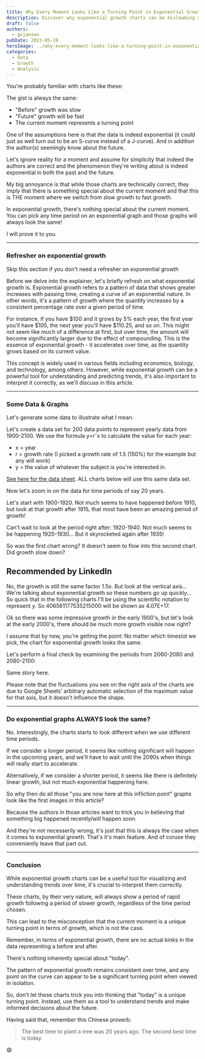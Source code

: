 ```yaml
---
title: Why Every Moment Looks Like a Turning Point in Exponential Growth
description: Discover why exponential growth charts can be misleading and why "today" isn't a special turning point despite what many trend analyses suggest.
draft: false
authors:
  - gxjansen
pubDate: 2023-05-28
heroImage: ../why-every-moment-looks-like-a-turning-point-in-exponential-growth/1685262983791.png
categories:
  - Data
  - Growth
  - Analysis
---
```


You're probably familiar with charts like these:

The gist is always the same:

*   "Before" growth was slow
*   "Future" growth will be fast
*   The current moment represents a turning point

One of the assumptions here is that the data is indeed exponential (it could just as well turn out to be an S-curve instead of a J-curve). And in addition the author(s) seemingly know about the future.

Let's ignore reality for a moment and assume for simplicity that indeed the authors are correct and the phenomenon they're writing about is indeed exponential in both the past and the future.

My big annoyance is that while those charts are technically correct, they imply that there is something special about the current moment and that this is THE moment where we switch from slow growth to fast growth.

In exponential growth, there's nothing special about the current moment. You can pick any time period on an exponential graph and those graphs will always look the same!

I will prove it to you.

* * *

### Refresher on exponential growth

Skip this section if you don't need a refresher on exponential growth

Before we delve into the explainer, let's briefly refresh on what exponential growth is. Exponential growth refers to a pattern of data that shows greater increases with passing time, creating a curve of an exponential nature. In other words, it's a pattern of growth where the quantity increases by a consistent percentage rate over a given period of time.

For instance, if you have $100 and it grows by 5% each year, the first year you'll have $105, the next year you'll have $110.25, and so on. This might not seem like much of a difference at first, but over time, the amount will become significantly larger due to the effect of compounding. This is the essence of exponential growth - it accelerates over time, as the quantity grows based on its current value.

This concept is widely used in various fields including economics, biology, and technology, among others. However, while exponential growth can be a powerful tool for understanding and predicting trends, it's also important to interpret it correctly, as we'll discuss in this article.

* * *

### Some Data & Graphs

Let's generate some data to illustrate what I mean.

Let's create a data set for 200 data points to represent yearly data from 1900-2100. We use the formula y=rˆx to calculate the value for each year:

*   x = year
*   r \= growth rate (I picked a growth rate of 1.5 (150%) for the example but any will work)
*   y = the value of whatever the subject is you're interested in.

[See here for the data sheet](https://www.linkedin.com/redir/redirect?url=https%3A%2F%2Fdocs%2Egoogle%2Ecom%2Fspreadsheets%2Fd%2F1BU_K5kAVnAGJHxmxVVWD0A1Qg5R5lcYgBNvoHVsMNA0%2Fedit%3Fusp%3Dsharing&urlhash=c02X&trk=article-ssr-frontend-pulse_little-text-block). ALL charts below will use this same data set.

Now let's zoom in on the data for time periods of say 20 years.

Let's start with 1900-1920. Not much seems to have happened before 1910, but look at that growth after 1915, that most have been an amazing period of growth!

Can't wait to look at the period right after: 1920-1940. Not much seems to be happening 1920-1930... But it skyrocketed again after 1935!

So was the first chart wrong? It doesn't seem to flow into this second chart. Did growth slow down?

Recommended by LinkedIn
-----------------------

No, the growth is still the same factor 1.5x. But look at the vertical axis... We're talking about exponential growth so these numbers go up quickly... So quick that in the following charts I'll be using the scientific notation to represent y. So 406561177535215000 will be shown as 4.07E+17.

Ok so there was some impressive growth in the early 1900's, but let's look at the early 2000's, there should be much more growth visible now right?

I assume that by now, you're getting the point: No matter which timeslot we pick, the chart for exponential growth looks the same.

Let's perform a final check by examining the periods from 2060-2080 and 2080-2100:

Same story here.

Please note that the fluctuations you see on the right axis of the charts are due to Google Sheets' arbitrary automatic selection of the maximum value for that axis, but it doesn't influence the shape.

* * *

### Do exponential graphs ALWAYS look the same?

No. Interestingly, the charts starts to look different when we use different time periods.

If we consider a longer period, it seems like nothing significant will happen in the upcoming years, and we'll have to wait until the 2090s when things will really start to accelerate.

Alternatively, if we consider a shorter period, it seems like there is definitely linear growth, but not much exponential happening here.

So why then do all those "you are now here at this infliction point" graphs look like the first images in this article?

Because the authors in those articles want to trick you in believing that something big happened recently/will happen soon.

And they're not necesserily wrong, it's just that this is always the case when it comes to exponential growth. That's it's main feature. And of coruse they conveniently leave that part out.

* * *

### Conclusion

While exponential growth charts can be a useful tool for visualizing and understanding trends over time, it's crucial to interpret them correctly.

These charts, by their very nature, will always show a period of rapid growth following a period of slower growth, regardless of the time period chosen.

This can lead to the misconception that the current moment is a unique turning point in terms of growth, which is not the case.

Remember, in terms of exponential growth, there are no actual kinks in the data representing a before and after.

There's nothing inherently special about "today".

The pattern of exponential growth remains consistent over time, and any point on the curve can appear to be a significant turning point when viewed in isolation.

So, don't let these charts trick you into thinking that "today" is a unique turning point. Instead, use them as a tool to understand trends and make informed decisions about the future.

Having said that, remember this Chinese proverb:

> The best time to plant a tree was 20 years ago. The second best time is today.

😄